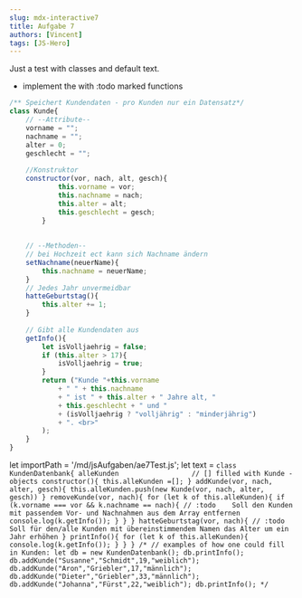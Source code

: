 ```yaml
---
slug: mdx-interactive7
title: Aufgabe 7
authors: [Vincent]
tags: [JS-Hero]
---
```


Just a test with classes and default text.      
- implement the with :todo marked functions
``` js
/** Speichert Kundendaten - pro Kunden nur ein Datensatz*/
class Kunde{
	// --Attribute--
	vorname = "";
	nachname = "";
	alter = 0;
	geschlecht = "";
	
	//Konstruktor
	constructor(vor, nach, alt, gesch){
	        this.vorname = vor;
	        this.nachname = nach;
	        this.alter = alt;
	        this.geschlecht = gesch;
        }
        
        
	// --Methoden--
    // bei Hochzeit ect kann sich Nachname ändern
	setNachname(neuerName){
		this.nachname = neuerName;
	}
	// Jedes Jahr unvermeidbar
	hatteGeburtstag(){
		this.alter += 1;
	}
	
	// Gibt alle Kundendaten aus 
	getInfo(){
		let isVolljaehrig = false;
		if (this.alter > 17){
            isVolljaehrig = true;
        }
        return ("Kunde "+this.vorname
            + " " + this.nachname
            + " ist " + this.alter + " Jahre alt, "
            + this.geschlecht + " und "
            + (isVolljaehrig ? "volljährig" : "minderjährig")
            + ". <br>"
        );
    }
}
```

let importPath = '/md/jsAufgaben/ae7Test.js';
let text = `class KundenDatenbank{
	alleKunden					// [] filled with Kunde - objects
	constructor(){
		this.alleKunden =[];
	}
	addKunde(vor, nach, alter, gesch){
		this.alleKunden.push(new Kunde(vor, nach, alter, gesch))
	}
	removeKunde(vor, nach){
		for (let k of this.alleKunden){
			if (k.vorname === vor && k.nachname == nach){
				// :todo	Soll den Kunden mit passendem Vor- und Nachnahmen aus dem Array entfernen
				console.log(k.getInfo());
			}
		}
	}
	hatteGeburtstag(vor, nach){
		// :todo	Soll für den/alle Kunden mit übereinstimmendem Namen das Alter um ein Jahr erhöhen
	}
	printInfo(){
		for (let k of this.alleKunden){
			console.log(k.getInfo());
		}
	}
}
/*
// examples of how one could fill in Kunden:
let db = new KundenDatenbank();
db.printInfo();
db.addKunde("Susanne","Schmidt",19,"weiblich");
db.addKunde("Aron","Griebler",17,"männlich");
db.addKunde("Dieter","Griebler",33,"männlich");
db.addKunde("Johanna","Fürst",22,"weiblich");
db.printInfo();
*/
`

<JsPlayground importPath={importPath} defaultText={text}/>
